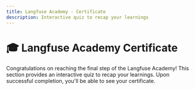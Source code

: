 ```yaml
---
title: Langfuse Academy - Certificate
description: Interactive quiz to recap your learnings
---
```



# 🎓 Langfuse Academy Certificate

Congratulations on reaching the final step of the Langfuse Academy! This section provides an interactive quiz to recap your learnings. Upon successful completion, you'll be able to see your certificate.

<InteractiveQuiz />
